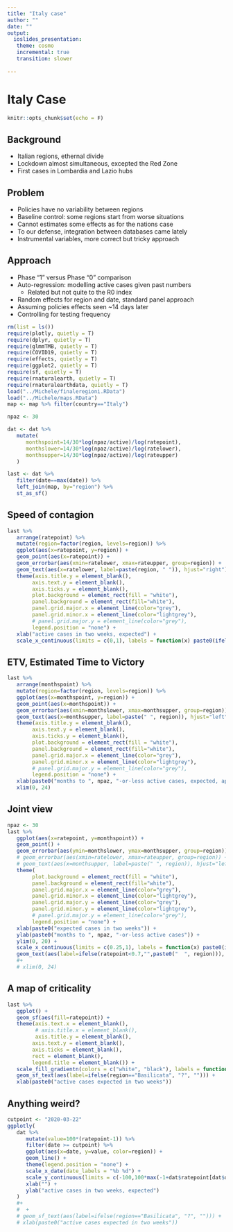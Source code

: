 ```yaml
---
title: "Italy case"
author: ""
date: ""
output:
  ioslides_presentation: 
   theme: cosmo
   incremental: true
   transition: slower
    
---
```


# Italy Case

```r
knitr::opts_chunk$set(echo = F)
```

## Background

* Italian regions, ethernal divide
* Lockdown almost simultaneous, excepted the Red Zone
* First cases in Lombardia and Lazio hubs

## Problem

* Policies have no variability between regions
* Baseline control: some regions start from worse situations
* Cannot estimates some effects as for the nations case
* To our defense, integration between databases came lately
* Instrumental variables, more correct but tricky approach

## Approach

* Phase "1" versus Phase "0" comparison
* Auto-regression: modelling active cases given past numbers
   * Related but not quite to the R0 index
* Random effects for region and date, standard panel approach
* Assuming policies effects seen ~14 days later
* Controlling for testing frequency

```r
rm(list = ls())
require(plotly, quietly = T)
require(dplyr, quietly = T)
require(glmmTMB, quietly = T)
require(COVID19, quietly = T)
require(effects, quietly = T)
require(ggplot2, quietly = T)
require(sf, quietly = T)
require(rnaturalearth, quietly = T)
require(rnaturalearthdata, quietly = T)
load("../Michele/finaleregioni.RData")
load("../Michele/maps.RData")
map <- map %>% filter(country=="Italy")

npaz <- 30

dat <- dat %>%
   mutate(
      monthspoint=14/30*log(npaz/active)/log(ratepoint),
      monthslower=14/30*log(npaz/active)/log(ratelower),
      monthsupper=14/30*log(npaz/active)/log(rateupper)
   )

last <- dat %>%
   filter(date==max(date)) %>%
   left_join(map, by="region") %>%
   st_as_sf()
```

## Speed of contagion

```r
last %>%
   arrange(ratepoint) %>%
   mutate(region=factor(region, levels=region)) %>%
   ggplot(aes(x=ratepoint, y=region)) +
   geom_point(aes(x=ratepoint)) +
   geom_errorbar(aes(xmin=ratelower, xmax=rateupper, group=region)) +
   geom_text(aes(x=ratelower, label=paste(region, " ")), hjust="right") +
   theme(axis.title.y = element_blank(),
        axis.text.y = element_blank(),
        axis.ticks.y = element_blank(),
        plot.background = element_rect(fill = "white"),
        panel.background = element_rect(fill="white"),
        panel.grid.major.x = element_line(color="grey"),
        panel.grid.minor.x = element_line(color="lightgrey"),
        # panel.grid.major.y = element_line(color="grey"),
        legend.position = "none") +
   xlab("active cases in two weeks, expected") +
   scale_x_continuous(limits = c(0,1), labels = function(x) paste0(ifelse(x<1,"","+"), (x-1)*100, "%")) # Multiply by 100 
```

## ETV, Estimated Time to Victory

```r
last %>%
   arrange(monthspoint) %>%
   mutate(region=factor(region, levels=region)) %>%
   ggplot(aes(x=monthspoint, y=region)) +
   geom_point(aes(x=monthspoint)) +
   geom_errorbar(aes(xmin=monthslower, xmax=monthsupper, group=region)) +
   geom_text(aes(x=monthsupper, label=paste(" ", region)), hjust="left") +
   theme(axis.title.y = element_blank(),
        axis.text.y = element_blank(),
        axis.ticks.y = element_blank(),
        plot.background = element_rect(fill = "white"),
        panel.background = element_rect(fill="white"),
        panel.grid.major.x = element_line(color="grey"),
        panel.grid.minor.x = element_line(color="lightgrey"),
        # panel.grid.major.y = element_line(color="grey"),
        legend.position = "none") +
   xlab(paste0("months to ", npaz, "-or-less active cases, expected, approximate")) +
   xlim(0, 24)
```

## Joint view

```r
npaz <- 30
last %>%
   ggplot(aes(x=ratepoint, y=monthspoint)) +
   geom_point() +
   geom_errorbar(aes(ymin=monthslower, ymax=monthsupper, group=region)) +
   # geom_errorbar(aes(xmin=ratelower, xmax=rateupper, group=region)) +
   # geom_text(aes(x=monthsupper, label=paste(" ", region)), hjust="left") +
   theme(
        plot.background = element_rect(fill = "white"),
        panel.background = element_rect(fill="white"),
        panel.grid.major.x = element_line(color="grey"),
        panel.grid.minor.x = element_line(color="lightgrey"),
        panel.grid.major.y = element_line(color="grey"),
        panel.grid.minor.y = element_line(color="lightgrey"),
        # panel.grid.major.y = element_line(color="grey"),
        legend.position = "none") +
   xlab(paste0("expected cases in two weeks")) +
   ylab(paste0("months to ", npaz, "-or-less active cases")) +
   ylim(0, 20) +
   scale_x_continuous(limits = c(0.25,1), labels = function(x) paste0(ifelse(x<1,"","+"), (x-1)*100, "%")) +
   geom_text(aes(label=ifelse(ratepoint<0.7,"",paste0("  ", region))), hjust="left")
   #+
   # xlim(0, 24)
```

## A map of criticality

```r
last %>%
   ggplot() +
   geom_sf(aes(fill=ratepoint)) +
   theme(axis.text.x = element_blank(),
         # axis.title.x = element_blank(),
         axis.title.y = element_blank(),
        axis.text.y = element_blank(),
        axis.ticks = element_blank(),
        rect = element_blank(),
        legend.title = element_blank()) +
   scale_fill_gradientn(colors = c("white", "black"), labels = function(x) paste0(ifelse(x<1,"","+"), (x-1)*100, "%")) +
   geom_sf_text(aes(label=ifelse(region=="Basilicata", "?", ""))) +
   xlab(paste0("active cases expected in two weeks"))
```

## Anything weird?

```r
cutpoint <- "2020-03-22"
ggplotly(
   dat %>%
      mutate(value=100*(ratepoint-1)) %>%
      filter(date >= cutpoint) %>%
      ggplot(aes(x=date, y=value, color=region)) +
      geom_line() +
      theme(legend.position = "none") +
      scale_x_date(date_labels = "%b %d") +
      scale_y_continuous(limits = c(-100,100*max(-1+dat$ratepoint[dat$date >= cutpoint])), labels = function(x) paste0(ifelse(x<0,"","+"), x, "%")) +
      xlab("") +
      ylab("active cases in two weeks, expected")
   )
   #+
   #  +
   # geom_sf_text(aes(label=ifelse(region=="Basilicata", "?", ""))) +
   # xlab(paste0("active cases expected in two weeks"))
```
